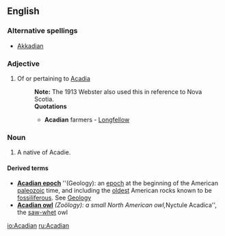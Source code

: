==English==
{{rfc}}
===Alternative spellings===
* [[Akkadian]]

===Adjective===
{{en-adj}}

# Of or pertaining to [[Acadia]]
#:'''Note:''' The 1913 Webster also used this in reference to Nova Scotia.
#:'''Quotations'''
#:*'''Acadian''' farmers - [[Longfellow]]

===Noun===
{{en-noun}}

# A native of Acadie.

====Derived terms====
*'''[[Acadian epoch]]''' ''(Geology): an [[epoch]] at the beginning of the American [[paleozoic]] time, and including the [[oldest]] American rocks known to be [[fossiliferous]]. See [[Geology]]
*'''[[Acadian owl]]''' ''(Zoölogy): a small North American owl, ''Nyctule Acadica'', the [[saw-whet]] owl

[[io:Acadian]]
[[ru:Acadian]]